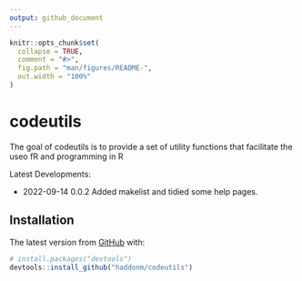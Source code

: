 ```yaml
---
output: github_document
---
```


<!-- README.md is generated from README.Rmd. Please edit that file -->

```r
knitr::opts_chunk$set(
  collapse = TRUE,
  comment = "#>",
  fig.path = "man/figures/README-",
  out.width = "100%"
)
```

# codeutils

<!-- badges: start -->
<!-- badges: end -->

The goal of codeutils is to provide a set of utility functions that facilitate the useo fR and programming in R

Latest Developments:

* 2022-09-14 0.0.2 Added makelist and tidied some help pages.




## Installation


The latest version from [GitHub](https://github.com/) with:

``` r
# install.packages("devtools")
devtools::install_github("haddonm/codeutils")
```
